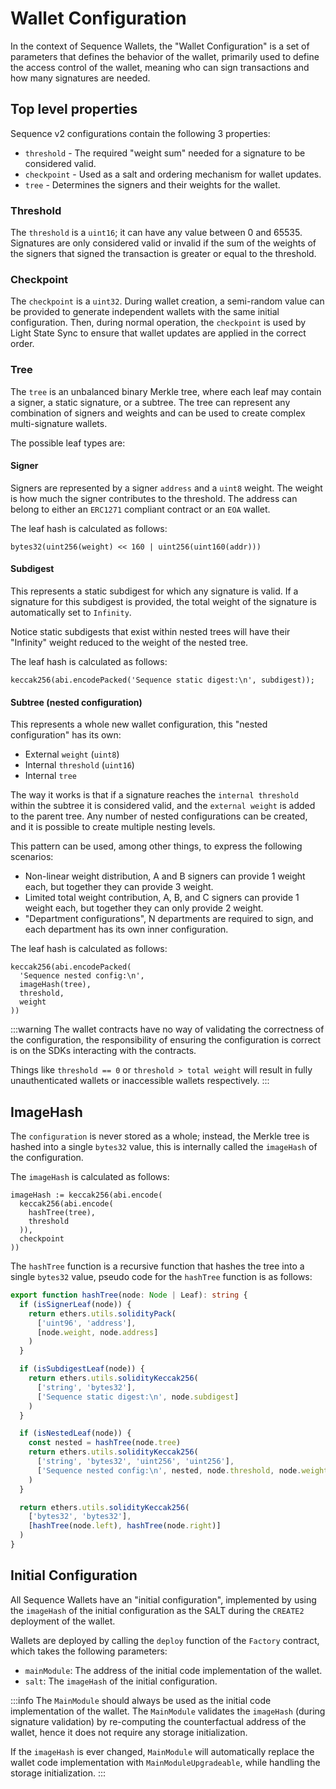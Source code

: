 # Wallet Configuration

In the context of Sequence Wallets, the "Wallet Configuration" is a set of parameters that defines the behavior of the wallet, primarily used to define the access control of the wallet, meaning who can sign transactions and how many signatures are needed.

## Top level properties

Sequence v2 configurations contain the following 3 properties:

- `threshold` - The required "weight sum" needed for a signature to be considered valid.
- `checkpoint` - Used as a salt and ordering mechanism for wallet updates.
- `tree` - Determines the signers and their weights for the wallet.

### Threshold

The `threshold` is a `uint16`; it can have any value between 0 and 65535. Signatures are only considered valid or invalid if the sum of the weights of the signers that signed the transaction is greater or equal to the threshold.

### Checkpoint

The `checkpoint` is a `uint32`. During wallet creation, a semi-random value can be provided to generate independent wallets with the same initial configuration. Then, during normal operation, the `checkpoint` is used by Light State Sync to ensure that wallet updates are applied in the correct order.

### Tree

The `tree` is an unbalanced binary Merkle tree, where each leaf may contain a signer, a static signature, or a subtree. The tree can represent any combination of signers and weights and can be used to create complex multi-signature wallets.

The possible leaf types are:

#### Signer

Signers are represented by a signer `address` and a `uint8` weight. The weight is how much the signer contributes to the threshold.
The address can belong to either an `ERC1271` compliant contract or an `EOA` wallet.

The leaf hash is calculated as follows:

```solidity
bytes32(uint256(weight) << 160 | uint256(uint160(addr)))
```

#### Subdigest

This represents a static subdigest for which any signature is valid. If a signature for this subdigest is provided, the total weight of the signature is automatically set to `Infinity`.

Notice static subdigests that exist within nested trees will have their "Infinity" weight reduced to the weight of the nested tree.

The leaf hash is calculated as follows:

```solidity
keccak256(abi.encodePacked('Sequence static digest:\n', subdigest));
```

#### Subtree (nested configuration)

This represents a whole new wallet configuration, this "nested configuration" has its own:

- External `weight` (`uint8`)
- Internal `threshold` (`uint16`)
- Internal `tree`

The way it works is that if a signature reaches the `internal threshold` within the subtree it is considered valid, and the `external weight` is added to the parent tree. Any number of nested configurations can be created, and it is possible to create multiple nesting levels.

This pattern can be used, among other things, to express the following scenarios:
- Non-linear weight distribution, A and B signers can provide 1 weight each, but together they can provide 3 weight.
- Limited total weight contribution, A, B, and C signers can provide 1 weight each, but together they can only provide 2 weight.
- "Department configurations", N departments are required to sign, and each department has its own inner configuration.

The leaf hash is calculated as follows:

```solidity
keccak256(abi.encodePacked(
  'Sequence nested config:\n',
  imageHash(tree),
  threshold,
  weight
))
```

:::warning
The wallet contracts have no way of validating the correctness of the configuration, the responsibility of ensuring the configuration is correct is on the SDKs interacting with the contracts.

Things like `threshold == 0` or `threshold > total weight` will result in fully unauthenticated wallets or inaccessible wallets respectively.
:::

## ImageHash

The `configuration` is never stored as a whole; instead, the Merkle tree is hashed into a single `bytes32` value, this is internally called the `imageHash` of the configuration.

The `imageHash` is calculated as follows:

```solidity
imageHash := keccak256(abi.encode(
  keccak256(abi.encode(
    hashTree(tree),
    threshold
  )),
  checkpoint
))
```

The `hashTree` function is a recursive function that hashes the tree into a single `bytes32` value, pseudo code for the `hashTree` function is as follows:

```typescript
export function hashTree(node: Node | Leaf): string {
  if (isSignerLeaf(node)) {
    return ethers.utils.solidityPack(
      ['uint96', 'address'],
      [node.weight, node.address]
    )
  }

  if (isSubdigestLeaf(node)) {
    return ethers.utils.solidityKeccak256(
      ['string', 'bytes32'],
      ['Sequence static digest:\n', node.subdigest]
    )
  }

  if (isNestedLeaf(node)) {
    const nested = hashTree(node.tree)
    return ethers.utils.solidityKeccak256(
      ['string', 'bytes32', 'uint256', 'uint256'],
      ['Sequence nested config:\n', nested, node.threshold, node.weight]
    )
  }

  return ethers.utils.solidityKeccak256(
    ['bytes32', 'bytes32'],
    [hashTree(node.left), hashTree(node.right)]
  )
}
```

## Initial Configuration

All Sequence Wallets have an "initial configuration", implemented by using the `imageHash` of the initial configuration as the SALT during the `CREATE2` deployment of the wallet.

Wallets are deployed by calling the `deploy` function of the `Factory` contract, which takes the following parameters:
- `mainModule`: The address of the initial code implementation of the wallet.
- `salt`: The `imageHash` of the initial configuration.

:::info
The `MainModule` should always be used as the initial code implementation of the wallet. The `MainModule` validates the `imageHash` (during signature validation) by re-computing the counterfactual address of the wallet, hence it does not require any storage initialization.

If the `imageHash` is ever changed, `MainModule` will automatically replace the wallet code implementation with `MainModuleUpgradeable`, while handling the storage initialization.
:::
